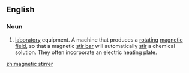 ==English==
{{wikipedia}}

===Noun===
{{en-noun|head=[[magnetic]] [[stirrer]]}}

# {{label|en|chemistry}} [[laboratory]] equipment. A machine that produces a [[rotating]] [[magnetic field]], so that a magnetic [[stir bar]] will automatically [[stir]] a chemical solution. They often incorporate an electric heating plate.

[[zh:magnetic stirrer]]